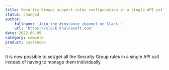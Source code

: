 ```yaml
---
title: Security Groups support rules configuration in a single API call
status: changed
author:
    fullname: 'Join the #instance channel on Slack.'
    url: 'https://slack.khulnasoft.com'
date: 2022-06-09
category: compute
product: instances
---
```


It is now possible to set/get all the Security Group rules in a single API call instead of having to manage them individually.